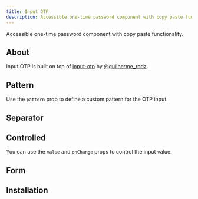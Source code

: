 ```yaml
---
title: Input OTP
description: Accessible one-time password component with copy paste functionality.
---
```


Accessible one-time password component with copy paste functionality.


<Example path="ui/input-otp/demo" />

## About

Input OTP is built on top of [input-otp](https://github.com/guilhermerodz/input-otp) by [@guilherme_rodz](https://twitter.com/guilherme_rodz).

## Pattern

Use the `pattern` prop to define a custom pattern for the OTP input.

<Example path="ui/input-otp/pattern" />

## Separator

<Example path="ui/input-otp/separator" />

## Controlled

You can use the `value` and `onChange` props to control the input value.

<Example path="ui/input-otp/controlled" />

## Form

<Example path="ui/input-otp/form" />

## Installation


<InstallationGuide path="ui/input-otp" />
